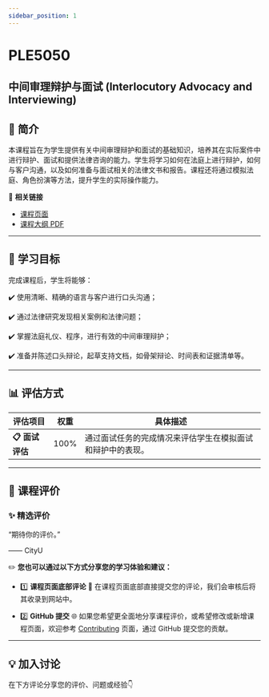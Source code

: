 ```yaml
---
sidebar_position: 1
---
```


# PLE5050
## 中间审理辩护与面试 (Interlocutory Advocacy and Interviewing)

## **📘 简介**
本课程旨在为学生提供有关中间审理辩护和面试的基础知识，培养其在实际案件中进行辩护、面试和提供法律咨询的能力。学生将学习如何在法庭上进行辩护，如何与客户沟通，以及如何准备与面试相关的法律文书和报告。课程还将通过模拟法庭、角色扮演等方法，提升学生的实际操作能力。

🔗 **相关链接**
- [课程页面](https://www.cityu.edu.hk/catalogue/pg/202526/course/PLE5050.htm)
- [课程大纲 PDF](https://www.cityu.edu.hk/catalogue/pg/202526/course/PLE5050.pdf)

---

## **🎯 学习目标**

完成课程后，学生将能够：

✔️ 使用清晰、精确的语言与客户进行口头沟通；

✔️ 通过法律研究发现相关案例和法律问题；

✔️ 掌握法庭礼仪、程序，进行有效的中间审理辩护；

✔️ 准备并陈述口头辩论，起草支持文档，如骨架辩论、时间表和证据清单等。

---

## **📊 评估方式**

| **评估项目**          | **权重** | **具体描述**                                                                                       |
|----------------------|---------|---------------------------------------------------------------------------------------------------|
| **📋 面试评估**       | 100%    | 通过面试任务的完成情况来评估学生在模拟面试和辩护中的表现。                                         |

---

## **💬 课程评价**

### ✨ **精选评价**
<div className={commentStyles.commentBox}>
    <p className={commentStyles.commentText}>
        “期待你的评价。”
    </p>
    <p className={commentStyles.commentAuthor}>—— CityU</p>
</div>

✏️ **您也可以通过以下方式分享您的学习体验和建议：**

- 1️⃣ **课程页面底部评论**
💬 在课程页面底部直接提交您的评论，我们会审核后将其收录到网站中。

- 2️⃣ **GitHub 提交**
🌐 如果您希望更全面地分享课程评价，或希望修改或新增课程页面，欢迎参考 [Contributing](/contributing) 页面，通过 GitHub 提交您的贡献。

---

## **💡 加入讨论**

在下方评论分享您的评价、问题或经验👇
<Utterances />